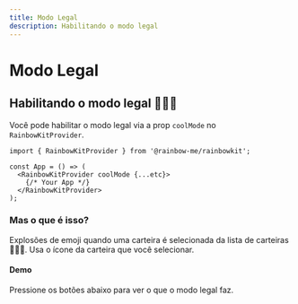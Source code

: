 ```yaml
---
title: Modo Legal
description: Habilitando o modo legal
---
```


# Modo Legal

## Habilitando o modo legal 🌈🌈🌈

Você pode habilitar o modo legal via a prop `coolMode` no `RainbowKitProvider`.

```tsx
import { RainbowKitProvider } from '@rainbow-me/rainbowkit';

const App = () => (
  <RainbowKitProvider coolMode {...etc}>
    {/* Your App */}
  </RainbowKitProvider>
);
```

### Mas o que é isso?

Explosões de emoji quando uma carteira é selecionada da lista de carteiras 🌈🌈🌈. Usa o ícone da carteira que você selecionar.

#### Demo

Pressione os botões abaixo para ver o que o modo legal faz.

<CoolMode />
